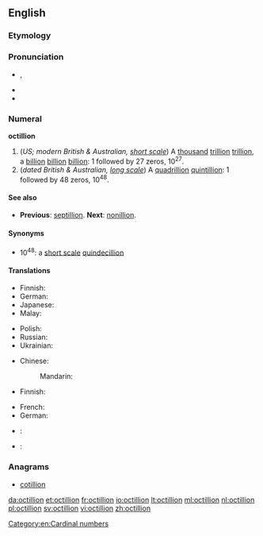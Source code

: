 ==English==

===Etymology===
{{confix|oct|gloss1=eight|illion}}

===Pronunciation===
* {{a|UK}} {{IPA|/ɒkˈtɪl.iː.ən/}}, {{X-SAMPA|/Qk"tIl.i:.@n/}}
* {{rhymes|ɪljən}}
* {{hyphenation|oct|il|li|on, oc|til|li|on}}

===Numeral===
'''octillion'''

# (''US; modern British & Australian, [[w:Long and short scales|short scale]]'') A [[thousand]] [[trillion]] [[trillion]], a [[billion]] [[billion]] [[billion]]: 1 followed by 27 zeros, 10<sup>27</sup>.
# (''dated British & Australian, [[w:Long and short scales|long scale]]'') A [[quadrillion]] [[quintillion]]: 1 followed by 48 zeros, 10<sup>48</sup>.

====See also====
* {{qualifier|short and long scale}} '''Previous''': [[septillion]]. '''Next''': [[nonillion]].

====Synonyms====
* 10<sup>48</sup>: a [[w:Long and short scales|short scale]] [[quindecillion]]

====Translations====
{{trans-top|a thousand trillion trillion, 10<sup>27</sup>}}
* Finnish: {{t|fi|kvadriljardi}}
* German: {{t+|de|Quadrilliarde}}
* Japanese: {{t|ja|千秭|tr=せんし, senshi|sc=Jpan}}
* Malay: {{t|ms|oktilion}}
{{trans-mid}}
* Polish: {{t|pl|kwadryliard|m}}
* Russian: {{t|ru|окталлион}}
* Ukrainian: {{t+|uk|октильйон}}
{{trans-bottom}}

{{trans-top|a quadrillion quintillion, 10<sup>48</sup>}}
* Chinese:
*: Mandarin: {{t|cmn|一極}}
* Finnish: {{t|fi|oktiljoona}}
{{trans-mid}}
* French: {{t+|fr|octillion|m}}
* German: {{t+|de|Oktillion|f}}
{{trans-bottom}}

{{checktrans}}
* {{ttbc|ja}}: {{t|ja|千秭|tr=せんし, senshi}}
* {{ttbc|la}}: {{t|la|octillio|f}}

===Anagrams===
* [[cotillion]]

[[Category:en:Cardinal numbers]]

[[da:octillion]]
[[et:octillion]]
[[fr:octillion]]
[[io:octillion]]
[[lt:octillion]]
[[ml:octillion]]
[[nl:octillion]]
[[pl:octillion]]
[[sv:octillion]]
[[vi:octillion]]
[[zh:octillion]]